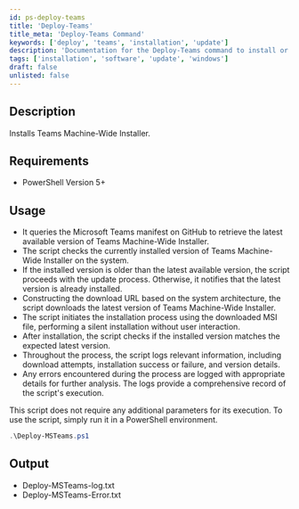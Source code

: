 ```yaml
---
id: ps-deploy-teams
title: 'Deploy-Teams'
title_meta: 'Deploy-Teams Command'
keywords: ['deploy', 'teams', 'installation', 'update']
description: 'Documentation for the Deploy-Teams command to install or update the Teams Machine-Wide Installer to the latest version.'
tags: ['installation', 'software', 'update', 'windows']
draft: false
unlisted: false
---
```

## Description
Installs Teams Machine-Wide Installer.

## Requirements
- PowerShell Version 5+

## Usage
- It queries the Microsoft Teams manifest on GitHub to retrieve the latest available version of Teams Machine-Wide Installer.
- The script checks the currently installed version of Teams Machine-Wide Installer on the system.
- If the installed version is older than the latest available version, the script proceeds with the update process. Otherwise, it notifies that the latest version is already installed.
- Constructing the download URL based on the system architecture, the script downloads the latest version of Teams Machine-Wide Installer.
- The script initiates the installation process using the downloaded MSI file, performing a silent installation without user interaction.
- After installation, the script checks if the installed version matches the expected latest version.
- Throughout the process, the script logs relevant information, including download attempts, installation success or failure, and version details.
- Any errors encountered during the process are logged with appropriate details for further analysis. The logs provide a comprehensive record of the script's execution.


This script does not require any additional parameters for its execution. To use the script, simply run it in a PowerShell environment.

```powershell
.\Deploy-MSTeams.ps1
```

## Output
- Deploy-MSTeams-log.txt
- Deploy-MSTeams-Error.txt









